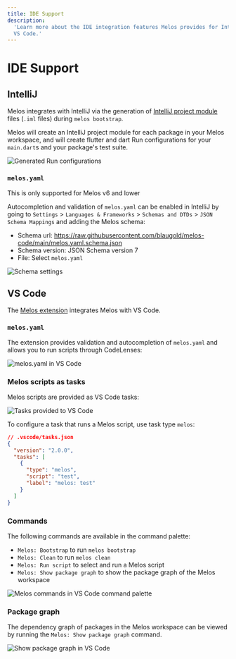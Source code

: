 ```yaml
---
title: IDE Support
description:
  'Learn more about the IDE integration features Melos provides for IntelliJ and
  VS Code.'
---
```


# IDE Support

## IntelliJ

Melos integrates with IntelliJ via the generation of
[IntelliJ project module](https://www.jetbrains.com/help/idea/creating-and-managing-modules.html)
files (`.iml` files) during `melos bootstrap`.

Melos will create an IntelliJ project module for each package in your Melos
workspace, and will create flutter and dart Run configurations for your
`main.dart`s and your package's test suite.

![Generated Run configurations](/assets/intellij-run-configurations.png)

### `melos.yaml`

<Info> This is only supported for Melos v6 and lower</Info>

Autocompletion and validation of `melos.yaml` can be enabled in IntelliJ by
going to `Settings` > `Languages & Frameworks` > `Schemas and DTDs` >
`JSON Schema Mappings` and adding the Melos schema:
- Schema url: https://raw.githubusercontent.com/blaugold/melos-code/main/melos.yaml.schema.json
- Schema version: JSON Schema version 7
- File: Select `melos.yaml`

![Schema settings](/assets/intellij-schema-settings.png)

## VS Code

The [Melos extension][melos-code] integrates Melos with VS Code.

### `melos.yaml`

The extension provides validation and autocompletion of `melos.yaml` and allows
you to run scripts through CodeLenses:

![melos.yaml in VS Code](/assets/vs-code-melos-yaml.png)

### Melos scripts as tasks

Melos scripts are provided as VS Code tasks:

![Tasks provided to VS Code](/assets/vs-code-melos-tasks.png)

To configure a task that runs a Melos script, use task type `melos`:

```json
// .vscode/tasks.json
{
  "version": "2.0.0",
  "tasks": [
    {
      "type": "melos",
      "script": "test",
      "label": "melos: test"
    }
  ]
}
```

### Commands

The following commands are available in the command palette:

- `Melos: Bootstrap` to run `melos bootstrap`
- `Melos: Clean` to run `melos clean`
- `Melos: Run script` to select and run a Melos script
- `Melos: Show package graph` to show the package graph of the Melos workspace

![Melos commands in VS Code command palette](/assets/vs-code-melos-commands.png)

### Package graph

The dependency graph of packages in the Melos workspace can be viewed by running
the `Melos: Show package graph` command.

![Show package graph in VS Code](/assets/vs-code-package-graph.png)

[melos-code]:
  https://marketplace.visualstudio.com/items?itemName=blaugold.melos-code
